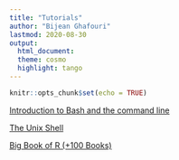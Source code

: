 ```yaml
---
title: "Tutorials"
author: "Bijean Ghafouri"
lastmod: 2020-08-30
output: 
  html_document:
  theme: cosmo
  highlight: tango
---
```


```r
knitr::opts_chunk$set(echo = TRUE)
```

[Introduction to Bash and the command line](https://programminghistorian.org/en/lessons/intro-to-bash)

[The Unix Shell](https://swcarpentry.github.io/shell-novice/)

[Big Book of R (+100 Books)](https://www.bigbookofr.com/index.html)

